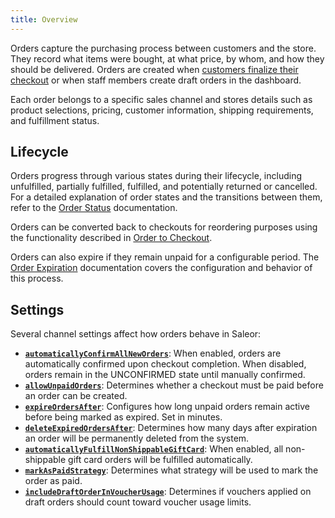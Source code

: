 ```yaml
---
title: Overview
---
```


Orders capture the purchasing process between customers and the store. They record what items were bought, at what price, by whom, and how they should be delivered. Orders are created when [customers finalize their checkout](/developer/checkout/lifecycle.mdx#completing-checkout) or when staff members create draft orders in the dashboard.

Each order belongs to a specific sales channel and stores details such as product selections, pricing, customer information, shipping requirements, and fulfillment status.

## Lifecycle

Orders progress through various states during their lifecycle, including unfulfilled, partially fulfilled, fulfilled, and potentially returned or cancelled. For a detailed explanation of order states and the transitions between them, refer to the [Order Status](/developer/order/order-status) documentation.

Orders can be converted back to checkouts for reordering purposes using the functionality described in [Order to Checkout](/developer/order/order-to-checkout).

Orders can also expire if they remain unpaid for a configurable period. The [Order Expiration](/developer/order/order-expiration) documentation covers the configuration and behavior of this process.

## Settings

Several channel settings affect how orders behave in Saleor:

- **[`automaticallyConfirmAllNewOrders`](/api-reference/miscellaneous/objects/order-settings#ordersettingsautomaticallyconfirmallnewordersboolean---)**: When enabled, orders are automatically confirmed upon checkout completion. When disabled, orders remain in the UNCONFIRMED state until manually confirmed.
- **[`allowUnpaidOrders`](/api-reference/miscellaneous/objects/order-settings#ordersettingsallowunpaidordersboolean---)**: Determines whether a checkout must be paid before an order can be created.
- **[`expireOrdersAfter`](/api-reference/miscellaneous/objects/order-settings#ordersettingsexpireordersafterminute--)**: Configures how long unpaid orders remain active before being marked as expired. Set in minutes.
- **[`deleteExpiredOrdersAfter`](/api-reference/miscellaneous/objects/order-settings#ordersettingsdeleteexpiredordersafterday---)**: Determines how many days after expiration an order will be permanently deleted from the system.
- **[`automaticallyFulfillNonShippableGiftCard`](/api-reference/miscellaneous/objects/order-settings#ordersettingsautomaticallyfulfillnonshippablegiftcardboolean---)**: When enabled, all non-shippable gift card orders will be fulfilled automatically.
- **[`markAsPaidStrategy`](/api-reference/miscellaneous/objects/order-settings#ordersettingsmarkaspaidstrategymarkaspaidstrategyenum---)**: Determines what strategy will be used to mark the order as paid.
- **[`includeDraftOrderInVoucherUsage`](/api-reference/miscellaneous/objects/order-settings#ordersettingsincludedraftorderinvoucherusageboolean---)**: Determines if vouchers applied on draft orders should count toward voucher usage limits.

